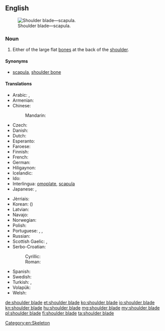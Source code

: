 ==English==
{{wikipedia}}
[[Image:Pectoral girdles-en.svg|thumb|Shoulder blade—scapula.]]

===Noun===
{{en-noun|sg=[[shoulder]] [[blade]]}}

# Either of the large flat [[bone]]s at the back of the [[shoulder]].

====Synonyms====
* [[scapula]], [[shoulder bone]]

====Translations====
{{trans-top|bone}}
* Arabic: {{t-|ar|كتف|tr=katif}},  {{t-|ar|عظم كتفي|m|tr=3aZm katifiy}}
* Armenian: {{t-|hy|թիակ|tr=t’iak}}
* Chinese:
*: Mandarin: {{t|cmn|肩胛骨|tr=jiānjiǎgǔ|sc=Hani}}
* Czech: {{t-|cs|lopatka|f}}
* Danish: {{t-|da|skulderblad|n}}
* Dutch: {{t+|nl|schouderblad|n}}
* Esperanto: {{t-|eo|skapolo}}
* Faroese: {{t-|fo|herðablað|n}}
* Finnish: {{t+|fi|lapaluu}}
* French: {{t+|fr|omoplate|f}}
* German: {{t-|de|Schulterblatt|n}}
* Hiligaynon: {{tø|hil|aba|alt=abá}}
* Icelandic: {{t+|is|herðablað|n}}
* Ido: {{t+|io|skapulo}}
* Interlingua: [[omoplate]], [[scapula]]
* Japanese: {{t-|ja|肩胛骨}},  {{t-|ja|肩甲骨|tr=けんこうこつ, kenkōkotsu}}
{{trans-mid}}
* Jèrriais: {{tø|roa-jer|palette dé l'êpaule|f}}
* Korean: {{t+|ko|어깨뼈|tr=eokkaeppyeo|sc=Hang}} ({{t+|ko|肩胛骨|sc=Hani}})
* Latvian: {{t-|lv|lāpstiņa|f}}
* Navajo: {{tø|nv|agąąstsiin}}
* Norwegian: {{t-|no|skulderblad|n}}
* Polish: {{t+|pl|łopatka|f}}
* Portuguese: {{t+|pt|omoplata|f}}, {{t+|pt|espádua|f}}, {{t+|pt|escápula|f}}
* Russian: {{t+|ru|лопатка|f|tr=lopátka}}
* Scottish Gaelic: {{t-|gd|cnàimh-slinnein|m}}, {{t-|gd|slinnean|m}}
* Serbo-Croatian:
*: Cyrillic: {{t-|sh|лопатица|f|alt=ло̀патица|sc=Cyrl}}
*: Roman: {{t-|sh|lopatica|f|alt=lòpatica}}
* Spanish: {{t+|es|omóplato|m}}
* Swedish: {{t-|sv|skulderblad|n}}
* Turkish: {{t+|tr|kürek kemiği}}, {{t+|tr|kebze}}
* Volapük: {{t-|vo|skapular}}
* Welsh: {{t-|cy|palfais|f}}
{{trans-bottom}}

[[Category:en:Skeleton]]

[[de:shoulder blade]]
[[et:shoulder blade]]
[[ko:shoulder blade]]
[[io:shoulder blade]]
[[kn:shoulder blade]]
[[hu:shoulder blade]]
[[mg:shoulder blade]]
[[my:shoulder blade]]
[[pl:shoulder blade]]
[[fi:shoulder blade]]
[[ta:shoulder blade]]